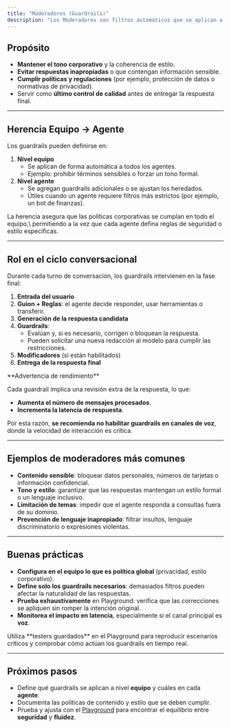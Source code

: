 ```yaml
---
title: "Moderadores (Guardrails)"
description: "Los Moderadores son filtros automáticos que se aplican a las respuestas generadas por un agente para asegurar calidad, seguridad y cumplimiento. Funcionan como una capa de control que revisa cada mensaje antes de ser enviado al usuario."
---
```


## Propósito

- **Mantener el tono corporativo** y la coherencia de estilo.
- **Evitar respuestas inapropiadas** o que contengan información sensible.
- **Cumplir políticas y regulaciones** (por ejemplo, protección de datos o normativas de privacidad).
- Servir como **último control de calidad** antes de entregar la respuesta final.

---

## Herencia Equipo → Agente

Los guardrails pueden definirse en:

1. **Nivel equipo**
   - Se aplican de forma automática a todos los agentes.
   - Ejemplo: prohibir términos sensibles o forzar un tono formal.
2. **Nivel agente**
   - Se agregan guardrails adicionales o se ajustan los heredados.
   - Útiles cuando un agente requiere filtros más estrictos (por ejemplo, un bot de finanzas).

<info>
  La herencia asegura que las políticas corporativas se cumplan en todo el equipo,\
  permitiendo a la vez que cada agente defina reglas de seguridad o estilo específicas.
</info>

---

## Rol en el ciclo conversacional

Durante cada turno de conversación, los guardrails intervienen en la fase final:

1. **Entrada del usuario**
2. **Guion + Reglas**: el agente decide responder, usar herramientas o transferir.
3. **Generación de la respuesta candidata**
4. **Guardrails**:
   - Evalúan y, si es necesario, corrigen o bloquean la respuesta.
   - Pueden solicitar una nueva redacción al modelo para cumplir las restricciones.
5. **Modificadores** (si están habilitados)
6. **Entrega de la respuesta final**

<warning>
  **Advertencia de rendimiento**

  Cada guardrail implica una revisión extra de la respuesta, lo que:

  - **Aumenta el número de mensajes procesados**.
  - **Incrementa la latencia de respuesta**.

  Por esta razón, **se recomienda no habilitar guardrails en canales de voz**, donde la velocidad de interacción es crítica.
</warning>

---

## Ejemplos de moderadores más comunes

- **Contenido sensible**: bloquear datos personales, números de tarjetas o información confidencial.
- **Tono y estilo**: garantizar que las respuestas mantengan un estilo formal o un lenguaje inclusivo.
- **Limitación de temas**: impedir que el agente responda a consultas fuera de su dominio.
- **Prevención de lenguaje inapropiado**: filtrar insultos, lenguaje discriminatorio o expresiones violentas.

---

## Buenas prácticas

- **Configura en el equipo lo que es política global** (privacidad, estilo corporativo).
- **Define solo los guardrails necesarios**: demasiados filtros pueden afectar la naturalidad de las respuestas.
- **Prueba exhaustivamente** en Playground: verifica que las correcciones se apliquen sin romper la intención original.
- **Monitorea el impacto en latencia**, especialmente si el canal principal es **voz**.

<tip>
  Utiliza **testers guardados** en el Playground para reproducir escenarios críticos y comprobar cómo actúan los guardrails en tiempo real.
</tip>

---

## Próximos pasos

- Define qué guardrails se aplican a nivel **equipo** y cuáles en cada **agente**.
- Documenta las políticas de contenido y estilo que se deben cumplir.
- Prueba y ajusta con el [Playground](../playground) para encontrar el equilibrio entre **seguridad** y **fluidez**.
